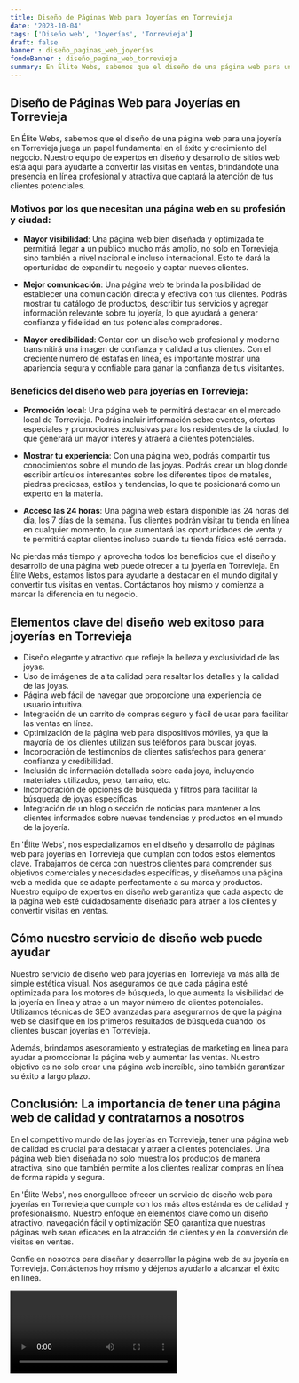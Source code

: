 ```yaml
---
title: Diseño de Páginas Web para Joyerías en Torrevieja
date: '2023-10-04'
tags: ['Diseño web', 'Joyerías', 'Torrevieja']
draft: false
banner : diseño_paginas_web_joyerías
fondoBanner : diseño_pagina_web_torrevieja
summary: En Élite Webs, sabemos que el diseño de una página web para una joyería en Torrevieja juega un papel fundamental en el éxito y crecimiento del negocio. Nuestro equipo de expertos en diseño y desarrollo de sitios web está aquí para ayudarte a convertir las visitas en ventas, brindándote una presencia en línea profesional y atractiva que captará la atención de tus clientes potenciales.
---
```


## Diseño de Páginas Web para Joyerías en Torrevieja

En Élite Webs, sabemos que el diseño de una página web para una joyería en Torrevieja juega un papel fundamental en el éxito y crecimiento del negocio. Nuestro equipo de expertos en diseño y desarrollo de sitios web está aquí para ayudarte a convertir las visitas en ventas, brindándote una presencia en línea profesional y atractiva que captará la atención de tus clientes potenciales.

### Motivos por los que necesitan una página web en su profesión y ciudad:

- **Mayor visibilidad**: Una página web bien diseñada y optimizada te permitirá llegar a un público mucho más amplio, no solo en Torrevieja, sino también a nivel nacional e incluso internacional. Esto te dará la oportunidad de expandir tu negocio y captar nuevos clientes.

- **Mejor comunicación**: Una página web te brinda la posibilidad de establecer una comunicación directa y efectiva con tus clientes. Podrás mostrar tu catálogo de productos, describir tus servicios y agregar información relevante sobre tu joyería, lo que ayudará a generar confianza y fidelidad en tus potenciales compradores.

- **Mayor credibilidad**: Contar con un diseño web profesional y moderno transmitirá una imagen de confianza y calidad a tus clientes. Con el creciente número de estafas en línea, es importante mostrar una apariencia segura y confiable para ganar la confianza de tus visitantes.

### Beneficios del diseño web para joyerías en Torrevieja:

- **Promoción local**: Una página web te permitirá destacar en el mercado local de Torrevieja. Podrás incluir información sobre eventos, ofertas especiales y promociones exclusivas para los residentes de la ciudad, lo que generará un mayor interés y atraerá a clientes potenciales.

- **Mostrar tu experiencia**: Con una página web, podrás compartir tus conocimientos sobre el mundo de las joyas. Podrás crear un blog donde escribir artículos interesantes sobre los diferentes tipos de metales, piedras preciosas, estilos y tendencias, lo que te posicionará como un experto en la materia.

- **Acceso las 24 horas**: Una página web estará disponible las 24 horas del día, los 7 días de la semana. Tus clientes podrán visitar tu tienda en línea en cualquier momento, lo que aumentará las oportunidades de venta y te permitirá captar clientes incluso cuando tu tienda física esté cerrada.

No pierdas más tiempo y aprovecha todos los beneficios que el diseño y desarrollo de una página web puede ofrecer a tu joyería en Torrevieja. En Élite Webs, estamos listos para ayudarte a destacar en el mundo digital y convertir tus visitas en ventas. Contáctanos hoy mismo y comienza a marcar la diferencia en tu negocio.

<GifSeo />

<Cta />

## Elementos clave del diseño web exitoso para joyerías en Torrevieja

- Diseño elegante y atractivo que refleje la belleza y exclusividad de las joyas.
- Uso de imágenes de alta calidad para resaltar los detalles y la calidad de las joyas.
- Página web fácil de navegar que proporcione una experiencia de usuario intuitiva.
- Integración de un carrito de compras seguro y fácil de usar para facilitar las ventas en línea.
- Optimización de la página web para dispositivos móviles, ya que la mayoría de los clientes utilizan sus teléfonos para buscar joyas.
- Incorporación de testimonios de clientes satisfechos para generar confianza y credibilidad.
- Inclusión de información detallada sobre cada joya, incluyendo materiales utilizados, peso, tamaño, etc.
- Incorporación de opciones de búsqueda y filtros para facilitar la búsqueda de joyas específicas.
- Integración de un blog o sección de noticias para mantener a los clientes informados sobre nuevas tendencias y productos en el mundo de la joyería.

En 'Élite Webs', nos especializamos en el diseño y desarrollo de páginas web para joyerías en Torrevieja que cumplan con todos estos elementos clave. Trabajamos de cerca con nuestros clientes para comprender sus objetivos comerciales y necesidades específicas, y diseñamos una página web a medida que se adapte perfectamente a su marca y productos. Nuestro equipo de expertos en diseño web garantiza que cada aspecto de la página web esté cuidadosamente diseñado para atraer a los clientes y convertir visitas en ventas.

## Cómo nuestro servicio de diseño web puede ayudar

Nuestro servicio de diseño web para joyerías en Torrevieja va más allá de simple estética visual. Nos aseguramos de que cada página esté optimizada para los motores de búsqueda, lo que aumenta la visibilidad de la joyería en línea y atrae a un mayor número de clientes potenciales. Utilizamos técnicas de SEO avanzadas para asegurarnos de que la página web se clasifique en los primeros resultados de búsqueda cuando los clientes buscan joyerías en Torrevieja.

Además, brindamos asesoramiento y estrategias de marketing en línea para ayudar a promocionar la página web y aumentar las ventas. Nuestro objetivo es no solo crear una página web increíble, sino también garantizar su éxito a largo plazo.

## Conclusión: La importancia de tener una página web de calidad y contratarnos a nosotros

En el competitivo mundo de las joyerías en Torrevieja, tener una página web de calidad es crucial para destacar y atraer a clientes potenciales. Una página web bien diseñada no solo muestra los productos de manera atractiva, sino que también permite a los clientes realizar compras en línea de forma rápida y segura.

En 'Élite Webs', nos enorgullece ofrecer un servicio de diseño web para joyerías en Torrevieja que cumple con los más altos estándares de calidad y profesionalismo. Nuestro enfoque en elementos clave como un diseño atractivo, navegación fácil y optimización SEO garantiza que nuestras páginas web sean eficaces en la atracción de clientes y en la conversión de visitas en ventas.

Confíe en nosotros para diseñar y desarrollar la página web de su joyería en Torrevieja. Contáctenos hoy mismo y déjenos ayudarlo a alcanzar el éxito en línea.

<Video />

<CtaBot job='Joyerías' city='Torrevieja'/>

<Gmaps query='Torrevieja+españa+maps' />